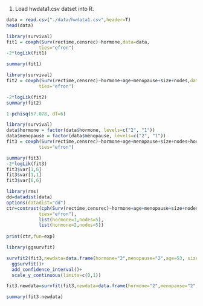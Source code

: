 1) Load hwdata1.csv datset into R.
```r
data = read.csv("./data/hwdata1.csv",header=T)
head(data)
```


```r
library(survival)
fit1 = coxph(Surv(rectime,censrec)~hormone,data=data,
            ties="efron")
-2*logLik(fit1)

summary(fit1)
```

```r
library(survival)
fit2 = coxph(Surv(rectime,censrec)~hormone+age+menopause+size+nodes,data=data,
            ties="efron")

-2*logLik(fit2)
summary(fit2)
```

```r
1-pchisq(57.078, df=6)
```

```r
library(survival)
data$hormone = factor(data$hormone, levels=c("2", "1"))
data$menopause = factor(data$menopause, levels=c("2", "1"))
fit3 = coxph(Surv(rectime,censrec)~hormone+age+menopause+size+nodes+hormone*nodes,data=data,
            ties="efron")

summary(fit3)
-2*logLik(fit3)
fit3$var[1,6]
fit3$var[1,1]
fit3$var[6,6]

```

```r
library(rms)
dd=datadist(data)
options(datadist="dd")
ctr=contrast(cph(Surv(rectime,censrec)~hormone+age+menopause+size+nodes+hormone*nodes,data=data,
            ties="efron"),
            list(hormone=1,nodes=5),
            list(hormone=2,nodes=5))
  
print(ctr,fun=exp)
```

```r
library(ggsurvfit)

survfit2(fit3,newdata=data.frame(hormone="2",menopause="2",age=53, size=25,nodes=3)) |> 
  ggsurvfit()+
  add_confidence_interval()+
  scale_y_continuous(limits=c(0,1))
```

```r

fit3.newdata=survfit(fit3,newdata=data.frame(hormone="2",menopause="2",age=53, size=25,nodes=3))

summary(fit3.newdata)
```

